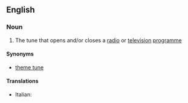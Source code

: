 ==English==

===Noun===
{{en-noun|sg=[[signature]] [[tune]]}}

#{{music}} The tune that opens and/or closes a [[radio]] or [[television]] [[programme]]

====Synonyms====
*[[theme tune]]

====Translations====
{{trans-top|Générique}}
* Italian: {{t-|it|sigla musicale|f}}
{{trans-mid}}

{{trans-bottom}}